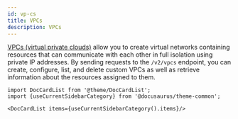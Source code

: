 ```yaml
---
id: vp-cs
title: VPCs
description: VPCs
---
```




[VPCs (virtual private clouds)](https://www.digitalocean.com/docs/networking/vpc/) allow you to create virtual networks containing resources that can communicate with each other in full isolation using private IP addresses.
By sending requests to the `/v2/vpcs` endpoint, you can create, configure, list, and delete custom VPCs as well as retrieve information about the resources assigned to them.



```mdx-code-block
import DocCardList from '@theme/DocCardList';
import {useCurrentSidebarCategory} from '@docusaurus/theme-common';

<DocCardList items={useCurrentSidebarCategory().items}/>
```
      